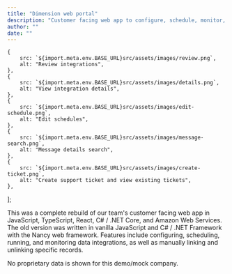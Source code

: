 ```yaml
---
title: "Dimension web portal"
description: "Customer facing web app to configure, schedule, monitor, and run data integrations."
author: ""
date: ""
---
```



    {
        src: `${import.meta.env.BASE_URL}src/assets/images/review.png`,
        alt: "Review integrations",
    },
    {
        src: `${import.meta.env.BASE_URL}src/assets/images/details.png`,
        alt: "View integration details",
    },
    {
        src: `${import.meta.env.BASE_URL}src/assets/images/edit-schedule.png`,
        alt: "Edit schedules",
    },
    {
        src: `${import.meta.env.BASE_URL}src/assets/images/message-search.png`,
        alt: "Message details search",
    },
    {
        src: `${import.meta.env.BASE_URL}src/assets/images/create-ticket.png`,
        alt: "Create support ticket and view existing tickets",
    },
];

This was a complete rebuild of our team's customer facing web app in JavaScript, TypeScript, React, C# / .NET Core, and Amazon Web Services. The old version was written in vanilla JavaScript and C# / .NET Framework with the Nancy web framework. Features include configuring, scheduling, running, and monitoring data integrations, as well as manually linking and unlinking specific records.

No proprietary data is shown for this demo/mock company.

<ExpandableImage images={images} client:load />
<br />
<YouTubeEmbed videoId="mvLWhUViOEw" />
